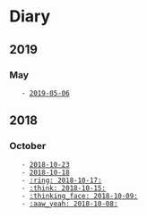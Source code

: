 = Diary =
== 2019 ==

=== May ===
    - [[2019-05-06]]

== 2018 ==

=== October ===
    - [[2018-10-23]]
    - [[2018-10-18|2018-10-18]]
    - [[2018-10-17|:ring: 2018-10-17:]]
    - [[2018-10-15|:think: 2018-10-15:]]
    - [[2018-10-09|:thinking_face:  2018-10-09:]]
    - [[2018-10-08|:aaw_yeah: 2018-10-08:]]
